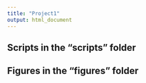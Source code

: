 ```yaml
---
title: "Project1"
output: html_document
---
```


## Scripts in the "scripts" folder

## Figures in the "figures" folder
